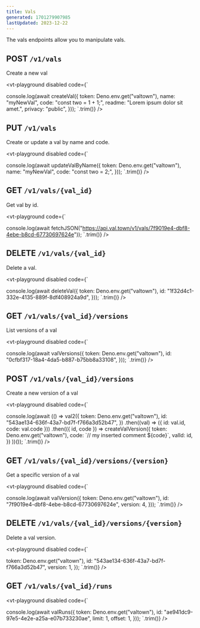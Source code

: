 ```yaml
---
title: Vals
generated: 1701279907985
lastUpdated: 2023-12-22
---
```


The vals endpoints allow you to manipulate vals.

## POST `/v1/vals`

Create a new val

<vt-playground disabled code={`

console.log(await createVal({
  token: Deno.env.get("valtown"),
  name: "myNewVal",
  code: "const two = 1 + 1;",
  readme: "Lorem ipsum dolor sit amet.",
  privacy: "public",
}));
`.trim()} />

## PUT `/v1/vals`

Create or update a val by name and code.

<vt-playground disabled code={`

console.log(await updateValByName({
  token: Deno.env.get("valtown"),
  name: "myNewVal",
  code: "const two = 2;",
}));
`.trim()} />

## GET `/v1/vals/{val_id}`

Get val by id.

<vt-playground code={`

console.log(await fetchJSON("https://api.val.town/v1/vals/7f9019e4-dbf8-4ebe-b8cd-67730697624e"));
`.trim()} />

## DELETE `/v1/vals/{val_id}`

Delete a val.

<vt-playground disabled code={`

console.log(await deleteVal({
  token: Deno.env.get("valtown"),
  id: "1f32d4c1-332e-4135-889f-8df408924a9d",
}));
`.trim()} />

## GET `/v1/vals/{val_id}/versions`

List versions of a val

<vt-playground disabled code={`

console.log(await valVersions({
  token: Deno.env.get("valtown"),
  id: "0cfbf317-18a4-4da5-b887-b75bb8a33108",
}));
`.trim()} />

## POST `/v1/vals/{val_id}/versions`

Create a new version of a val

<vt-playground disabled code={`

console.log(await (() =>
  val2({
    token: Deno.env.get("valtown"),
    id: "543ae134-636f-43a7-bd7f-f766a3d52b47",
  })
    .then((val) => ({ id: val.id, code: val.code }))
    .then(({ id, code }) =>
      createValVersion({
        token: Deno.env.get("valtown"),
        code: \`// my inserted comment
      \${code}\`,
        valId: id,
      })
    ))());
`.trim()} />

## GET `/v1/vals/{val_id}/versions/{version}`

Get a specific version of a val

<vt-playground disabled code={`

console.log(await valVersion({
  token: Deno.env.get("valtown"),
  id: "7f9019e4-dbf8-4ebe-b8cd-67730697624e",
  version: 4,
}));
`.trim()} />

## DELETE `/v1/vals/{val_id}/versions/{version}`

Delete a val version.

<vt-playground disabled code={`

  token: Deno.env.get("valtown"),
  id: "543ae134-636f-43a7-bd7f-f766a3d52b47",
  version: 1,
});
`.trim()} />

## GET `/v1/vals/{val_id}/runs`

<vt-playground disabled code={`

console.log(await valRuns({
  token: Deno.env.get("valtown"),
  id: "ae941dc9-97e5-4e2e-a25a-e07b733230ae",
  limit: 1,
  offset: 1,
}));
`.trim()} />
